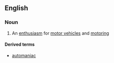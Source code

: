 ==English==

===Noun===
{{en-noun|-}}

# {{US}} An [[enthusiasm]] for [[motor vehicle]]s and [[motoring]]

====Derived terms====
* [[automaniac]]